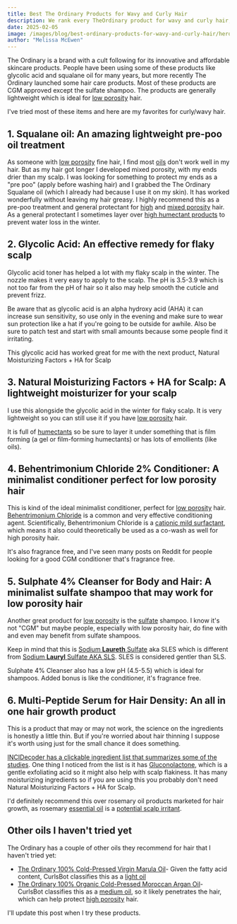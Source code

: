 ```yaml
---
title: Best The Ordinary Products for Wavy and Curly Hair
description: We rank every TheOrdinary product for wavy and curly hair, including shampoos, serums, oils, and conditioners.
date: 2025-02-05
image: /images/blog/best-ordinary-products-for-wavy-and-curly-hair/hero.png
author: "Melissa McEwen"
---
```


<Affiliate />

The Ordinary is a brand with a cult following for its innovative and affordable skincare products. People have been using some of these products like glycolic acid and squalane oil for many years, but more recently The Ordinary launched some hair care products. Most of these products are CGM approved except the sulfate shampoo. The products are generally lightweight which is ideal for [low porosity](/porosity/low-porosity) hair.

I've tried most of these items and here are my favorites for curly/wavy hair.

<TableOfContents />

## 1. Squalane oil: An amazing lightweight pre-poo oil treatment

As someone with [low porosity](/porosity/low-porosity) fine hair, I find most [oils](/groups/oils) don't work well in my hair. But as my hair got longer I developed mixed porosity, with my ends drier than my scalp. I was looking for something to protect my ends as a "pre poo" (apply before washing hair) and I grabbed the The Ordinary Squalane oil (which I already had because I use it on my skin). It has worked wonderfully without leaving my hair greasy. I highly recommend this as a pre-poo treatment and general protectant for [high](/porosity/high-porosity) and [mixed porosity](/porosity/mixed-porosity) hair. As a general protectant I sometimes layer over [high humectant products](/groups/humectants) to prevent water loss in the winter.

<BlogProduct
  name="The Ordinary 100% Plant-Derived Squalane"
  subtitle="A lightweight oil that's perfect for pre-poo treatments"
  image="/images/blog/best-ordinary-products-for-wavy-and-curly-hair/squalane.jpeg"
  ingredients="Squalane"
  siliconeFree
  sulfateFree
  cgmApproved
  buyLink="https://theordinary.com/en-us/100-plant-derived-squalane-face-oil-100398.html"
  buyText="The Ordinary"
  amazonLink="https://amzn.to/4aMfaSl"
/>


## 2. Glycolic Acid: An effective remedy for flaky scalp

Glycolic acid toner has helped a lot with my flaky scalp in the winter. The nozzle makes it very easy to apply to the scalp. The pH is  3.5-3.9 which is not too far from the pH of hair so it also may help smooth the cuticle and prevent frizz.

Be aware that as glycolic acid is an alpha hydroxy acid (AHA) it can increase sun sensitivity, so use only in the evening and make sure to wear sun protection like a hat if you're going to be outside for awhile. Also be sure to patch test and start with small amounts because some people find it irritating.

This glycolic acid has worked great for me with the next product, Natural Moisturizing Factors + HA for Scalp


<BlogProduct
  name="The Ordinary Glycolic Acid 7% Exfoliating Toner"
  subtitle="Can be used as a flaky scalp treatment"
  image="/images/blog/best-ordinary-products-for-wavy-and-curly-hair/glycolic.png"
  ingredients="Aqua (Water), Glycolic Acid, Rosa Damascena Flower Water, Centaurea Cyanus Flower Water, Aloe Barbadensis Leaf Water, Propanediol, Glycerin, Triethanolamine, Aminomethyl Propanol, Panax Ginseng Root Extract, Tasmannia Lanceolata Fruit/Leaf Extract, Aspartic Acid, Alanine, Glycine, Serine, Valine, Isoleucine, Proline, Threonine, Histidine, Phenylalanine, Glutamic Acid, Arginine, Pca, Sodium Pca, Sodium Lactate, Fructose, Glucose, Sucrose, Urea, Hexyl Nicotinate, Dextrin, Citric Acid, Polysorbate 20, Gellan Gum, Trisodium Ethylenediamine Disuccinate, Sodium Chloride, Hexylene Glycol, Potassium Sorbate, Sodium Benzoate, 1,2-Hexanediol, Caprylyl Glycol. "
  siliconeFree
  sulfateFree
  cgmApproved
  buyLink="https://theordinary.com/en-us/glycolic-acid-7-exfoliating-toner-100418.html"
  buyText="The Ordinary"
  amazonLink="https://amzn.to/3CMuIJj"
/>

## 3. Natural Moisturizing Factors + HA for Scalp: A lightweight moisturizer for your scalp

I use this alongside the glycolic acid in the winter for flaky scalp. It is very lightweight so you can still use it if you have [low porosity](/porosity/low-porosity) hair.

It is full of [humectants](/groups/humectants) so be sure to layer it under something that is film forming (a gel or film-forming humectants) or has lots of emollients (like oils).

<BlogProduct
  name="The Ordinary Natural Moisturizing Factors + HA for Scalp"
  subtitle="Helps keep the scalp from getting dry without any heavy ingredients"
  image="/images/blog/best-ordinary-products-for-wavy-and-curly-hair/ha.jpeg"
  ingredients="Aqua (Water), Squalane, C12-13 Alkyl Glyceryl Hydrolyzed Hyaluronate, Arginine, Aspartic Acid, Glycine, Alanine, Serine, Valine, Isoleucine, Proline, Threonine, Histidine, Phenylalanine, Glutamic Acid, Glucose, Fructose, Sucrose, PCA, Sodium PCA, Zinc PCA, Magnesium PCA, Manganese PCA, Urea, Sodium Lactate, Lactic Acid, Hexyl Nicotinate, Lauryl Glucoside, Myristyl Glucoside, Polyglyceryl-6 Laurate, Isoceteth-20, Dextrin, Hexylene Glycol, Potassium Sorbate, Phenoxyethanol, Chlorphenesin."
  siliconeFree
  sulfateFree
  cgmApproved
  buyLink="https://theordinary.com/en-us/natural-moisturizing-factors-ha-for-scalp-hair-scalp-treatment-100422.html"
  buyText="The Ordinary"
  amazonLink="https://amzn.to/4hqGzvY"
/>


## 4. Behentrimonium Chloride 2% Conditioner: A minimalist conditioner perfect for low porosity hair

This is kind of the ideal minimalist conditioner, perfect for [low porosity](/porosity/low-porosity) hair. [Behentrimonium Chloride](/groups/surfactants) is a common  and very effective conditioning agent. Scientifically, Behentrimonium Chloride is a [cationic mild surfactant](/groups/surfactants), which means it also could theoretically be used as a co-wash as well for high porosity hair.

It's also fragrance free, and I've seen many posts on Reddit for people looking for a good CGM conditioner that's fragrance free.


<BlogProduct
  name="Behentrimonium Chloride 2% Conditioner"
  subtitle="A minimalist conditioner perfect for low porosity/wavy hair"
  image="/images/blog/best-ordinary-products-for-wavy-and-curly-hair/conditioner.png"
  ingredients="Aqua (Water), Cetearyl Alcohol, Behentrimonium Chloride, Cyamopsis Tetragonoloba (Guar) Gum, Phytic Acid, Phenoxyethanol, Chlorphenesin."
  siliconeFree
  sulfateFree
  cgmApproved
  buyLink="https://theordinary.com/en-us/behentrimonium-chloride-2-conditioner-100409.html"
  buyText="The Ordinary"
  amazonLink="https://amzn.to/4hHQm02"
/>


## 5. Sulphate 4% Cleanser for Body and Hair: A minimalist sulfate shampoo that may work for low porosity hair

Another great product for [low porosity](/porosity/low-porosity) is the [sulfate](/groups/surfactants) shampoo. I know it's not "CGM" but maybe people, especially with low porosity hair, do fine with and even may benefit from sulfate shampoos.

Keep in mind that this is [Sodium **Laureth** Sulfate](/ingredients/sodium-laureth-sulfate) aka SLES which is different from [Sodium **Lauryl** Sulfate AKA SLS](/ingredients/sodium-lauryl-sulfate). SLES is considered gentler than SLS.

Sulphate 4% Cleanser also has a low pH (4.5-5.5) which is ideal for shampoos. Added bonus is like the conditioner, it's fragrance free.

<BlogProduct
  name="Sulphate 4% Cleanser for Body and Hair"
  subtitle="Minimalist sulfate shampoo that may work for low porosity hair"
  image="/images/blog/best-ordinary-products-for-wavy-and-curly-hair/sulfate.png"
  ingredients=" Aqua (Water), Sodium Laureth Sulfate, Polysorbate 20, Xanthan Gum, Tocopherol, Phytic Acid, Trisodium Ethylenediamine Disuccinate, Benzyl Alcohol, Ethylhexylglycerin, Phenoxyethanol, Chlorphenesin. "
  siliconeFree
  buyLink="https://theordinary.com/en-us/4-sulphate-cleanser-for-body-and-hair-shampoo-100399.html"
  buyText="The Ordinary"
  amazonLink="https://amzn.to/3Q8DsMQ"
/>


## 6. Multi-Peptide Serum for Hair Density: An all in one hair growth product

This is a product that may or may not work, the science on the ingredients is honestly a little thin. But if you're worried about hair thinning I suppose it's worth using just for the small chance it does something.

[INCIDecoder has a clickable ingredient list that summarizes some of the studies](https://incidecoder.com/products/the-ordinary-multi-peptide-serum-for-hair-density). One thing I noticed from the list is it has [Gluconolactone](https://incidecoder.com/ingredients/gluconolactone), which is a gentle exfoliating acid so it might also help with scalp flakiness.  It has many moisturizing ingredients so if you are using this you probably don't need Natural Moisturizing Factors + HA for Scalp.

I'd definitely recommend this over rosemary oil products marketed for hair growth, as rosemary [essential oil](/blog/essential-oils-vs-oils-for-hair) is a [potential scalp irritant](https://www.paulaschoice.com/ingredient-dictionary/ingredient-rosemary-oil.html).

<BlogProduct
  name="The Ordinary Multi-Peptide Serum for Hair Density"
  subtitle="An all in one hair growth product"
  image="/images/blog/best-ordinary-products-for-wavy-and-curly-hair/peptide.png"
  ingredients=" Aqua (Water), Propanediol, Butylene Glycol, Glycerin, Caffeine, Biotinoyl Tripeptide-1, Acetyl Tetrapeptide-3, Larix Europaea Wood Extract, Pisum Sativum Extract, Scutellaria Baicalensis Root Extract, Triticum Vulgare Germ Extract, Glycine Soja Germ Extract, Trifolium Pratense Flower Extract, Camellia Sinensis Leaf Extract, Apigenin, Oleanolic Acid, Arginine, Glycine, Calcium Gluconate, Zinc Chloride, Lactic Acid, Gluconolactone, Dextran, Maltodextrin, Hydroxyethylcellulose, Xanthan Gum, Pentylene Glycol, Dimethyl Isosorbide, Polysorbate 20, PPG-26-Buteth-26, PEG-40 Hydrogenated Castor Oil, Trisodium Ethylenediamine Disuccinate, Sodium Metabisulfite, Sodium Benzoate, Phenoxyethanol, Chlorphenesin. "
  siliconeFree
  sulfateFree
  cgmApproved
  buyLink="https://theordinary.com/en-us/multi-peptide-serum-for-hair-density-hair-scalp-treatment-100434.html"
  buyText="The Ordinary"
  amazonLink="https://amzn.to/3CxvRo9"
/>


## Other oils I haven't tried yet

The Ordinary has a couple of other oils they recommend for hair that I haven't tried yet:

- [The Ordinary 100% Cold-Pressed Virgin Marula Oil](https://theordinary.com/en-us/100-cold-pressed-virgin-marula-face-oil-100389.html)- Given the fatty acid content, CurlsBot classifies this as a [light oil](/groups/oils)
- [The Ordinary 100% Organic Cold-Pressed Moroccan Argan Oil](https://theordinary.com/en-us/100-organic-cold-pressed-moroccan-argan-face-oil-100393.html)- CurlsBot classifies this as a [medium oil](/groups/oils), so it likely penetrates the hair, which can help protect [high porosity](/porosity/high-porosity) hair.

I'll update this post when I try these products.
